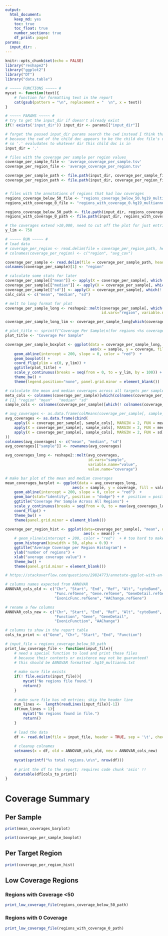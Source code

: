 ```yaml
---
output: 
  html_document: 
    keep_md: yes
    toc: true
    toc_float: true
    number_sections: true
    df_print: paged
params:
  input_dir: .
---
```

```r
knitr::opts_chunk$set(echo = FALSE)
library("reshape2")
library("ggplot2")
library("DT")
library("data.table")

# ~~~~~ FUNCTIONS ~~~~~ # 
mycat <- function(text){
    # function for formatting text in the report
    cat(gsub(pattern = "\n", replacement = "  \n", x = text))
}

# ~~~~~ PARAMS ~~~~~ # 
# try to get the input_dir if doesn't already exist
if(! exists('input_dir')) input_dir <- params[["input_dir"]]

# forget the passed input_dir params search the cwd instead I think that will actually work
# because the cwd of the child doc appears to be the child doc file's dir
# so '.' evaludates to whatever dir this child doc is in
input_dir = '.'

# files with the coverage per sample per region values
coverage_per_sample_file <- 'average_coverage_per_sample.tsv'
coverage_per_region_file <- 'average_coverage_per_region.tsv'

coverage_per_sample_path <- file.path(input_dir, coverage_per_sample_file)
coverage_per_region_path <- file.path(input_dir, coverage_per_region_file)


# files with the annotations of regions that had low coverages
regions_coverage_below_50_file <- "regions_coverage_below_50.hg19_multianno.txt"
regions_with_coverage_0_file <- "regions_with_coverage_0.hg19_multianno.txt"

regions_coverage_below_50_path <- file.path(input_dir, regions_coverage_below_50_file)
regions_with_coverage_0_path <- file.path(input_dir, regions_with_coverage_0_file)

# the coverages extend >10,000, need to cut off the plot for just entries <1,000
y_lim <- 750

```

```r
# ~~~~~ RUN ~~~~~ #
# load data
# coverage_per_region <- read.delim(file = coverage_per_region_path, header = FALSE, sep = '\t', check.names = FALSE)
# colnames(coverage_per_region) <- c("region", "avg_cov")

coverage_per_sample <- read.delim(file = coverage_per_sample_path, header = TRUE, sep = '\t', check.names = FALSE)
colnames(coverage_per_sample)[1] <- "region"

# calculate some stats for later
coverage_per_sample[["mean"]] <- apply(X = coverage_per_sample[, which(! colnames(coverage_per_sample) %in% c("region"))], MARGIN = 1, FUN = mean)
coverage_per_sample[["median"]] <- apply(X = coverage_per_sample[, which(! colnames(coverage_per_sample) %in% c("region"))], MARGIN = 1, FUN = median)
coverage_per_sample[["sd"]] <- apply(X = coverage_per_sample[, which(! colnames(coverage_per_sample) %in% c("region"))], MARGIN = 1, FUN = sd)
calc_cols <- c("mean", "median", "sd")

# melt to long format for plot
coverage_per_sample_long <- reshape2::melt(coverage_per_sample[, which(! colnames(coverage_per_sample) %in%  calc_cols)], 
                                           id.vars="region", variable.name="sample", value.name="coverage")

coverage_per_sample_long_lim <- coverage_per_sample_long[which(coverage_per_sample_long[["coverage"]] < y_lim), ]

# plot_title <- sprintf("Coverage Per Sample\n(for regions <%s coverage)", y_lim)
plot_title <- "Coverage Per Sample"

coverage_per_sample_boxplot <- ggplot(data = coverage_per_sample_long, # coverage_per_sample_long_lim
                                      aes(x = sample, y = coverage, fill = sample)) +
    geom_abline(intercept = 200, slope = 0, color = "red")  + 
    geom_boxplot() +
    coord_flip(ylim = c(0, y_lim)) + 
    ggtitle(plot_title) + 
    scale_y_continuous(breaks = seq(from = 0, to = y_lim, by = 100)) + 
    theme_bw() +
    theme(legend.position="none", panel.grid.minor = element_blank())

```

```r
# calculate the mean and median coverages across all targets per sample
meta_cols <- colnames(coverage_per_sample)[which(colnames(coverage_per_sample) %in% c("region", calc_cols))]
# [1] "region" "mean"   "median" "sd"   
sample_cols <- colnames(coverage_per_sample)[which(! colnames(coverage_per_sample) %in% meta_cols)]

# avg_coverages <- as.data.frame(colMeans(coverage_per_sample[, sample_cols]))
avg_coverages <- as.data.frame(cbind(
    apply(X = coverage_per_sample[, sample_cols], MARGIN = 2, FUN = mean), 
    apply(X = coverage_per_sample[, sample_cols], MARGIN = 2, FUN = median),
    apply(X = coverage_per_sample[, sample_cols], MARGIN = 2, FUN = sd)
))
colnames(avg_coverages) <- c("mean", "median", "sd")
avg_coverages[["sample"]] <- rownames(avg_coverages)

avg_coverages_long <- reshape2::melt(avg_coverages, 
                                     id.vars="sample", 
                                     variable.name="value", 
                                     value.name="coverage")

# make bar plot of the mean and median coverages
mean_coverages_barplot <- ggplot(data = avg_coverages_long, 
                              aes(x = sample, y = coverage, fill = value)) + 
    geom_abline(intercept = 200, slope = 0, color = "red")  + 
    geom_bar(stat="identity", position = "dodge") + #  position = position_dodge(width = 2)# 
    ggtitle("Coverage Per Sample Across All Regions") + 
    scale_y_continuous(breaks = seq(from = 0, to = max(avg_coverages_long[["coverage"]]), by = 100)) +
    coord_flip() +
    theme_bw() +
    theme(panel.grid.minor = element_blank())

```

```r
coverage_per_region_hist <- ggplot(data=coverage_per_sample[, "mean", drop = FALSE], 
                                   aes(x = mean)) +
    # geom_vline(xintercept = 200, color = "red")  + # too hard to make the axis tick mark to match
    geom_histogram(binwidth = 50, alpha = 0.9) + 
    ggtitle("Average Coverage per Region Histogram") + 
    ylab("number of regions") + 
    xlab("average coverage value") +
    theme_bw() +
    theme(panel.grid.minor = element_blank())

# https://stackoverflow.com/questions/29824773/annotate-ggplot-with-an-extra-tick-and-label
```

```r
# columns names expected from ANNOVAR
ANNOVAR_cols_old <- c("Chr", "Start", "End", "Ref", "Alt", "cytoBand", 
                      "Func.refGene", "Gene.refGene", "GeneDetail.refGene", 
                      "ExonicFunc.refGene", "AAChange.refGene")

# rename a few columns
ANNOVAR_cols_new <- c("Chr", "Start", "End", "Ref", "Alt", "cytoBand", 
                      "Function", "Gene", "GeneDetail", 
                      "ExonicFunction", "AAChange")

# columns to show in the report table
cols_to_print <- c("Gene", "Chr", "Start", "End", "Function")

# input_file = regions_coverage_below_50_path
print_low_coverage_file <- function(input_file){
    # need a special function to load and print these files
    # because their contents or existence may not be guaranteed!
    # this should be ANNOVAR formatted .hg19_multianno.txt
    
    # make sure file exists
    if(! file.exists(input_file)){
        mycat("No regions file found.")
        return()
    }
    
    # make sure file has >0 entries; skip the header line
    num_lines <-  length(readLines(input_file)[-1])
    if(num_lines < 1){
        mycat("No regions found in file.")
        return()
    }
    
    # load the data
    df <- read.delim(file = input_file, header = TRUE, sep = '\t', check.names = FALSE)
    
    # cleanup colnames
    setnames(x = df, old = ANNOVAR_cols_old, new = ANNOVAR_cols_new)
    
    mycat(sprintf("%s total regions.\n\n", nrow(df)))
    
    # print the df to the report; requires code chunk 'asis' !!
    datatable(df[cols_to_print])
}

```

# Coverage Summary

## Per Sample

```r
print(mean_coverages_barplot)
```

```r
print(coverage_per_sample_boxplot)
```

## Per Target Region

```r
print(coverage_per_region_hist)
```

## Low Coverage Regions

### Regions with Coverage <50

```r
print_low_coverage_file(regions_coverage_below_50_path)
```

### Regions with 0 Coverage

```r
print_low_coverage_file(regions_with_coverage_0_path)
```


